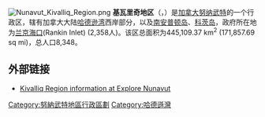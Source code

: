 [[Image:Nunavut_Kivalliq_Region.png|thumb]]
'''基瓦里奇地区'''（{{lang-en|Kivalliq Region}}，{{lang-iu|ᑭᕙᓪᓕᖅ}}）是[[加拿大|加拿大]][[努纳武特|努纳武特]]的一个行政区，辖有加拿大大陆[[哈德逊湾|哈德逊湾]]西岸部分，以及[[南安普顿岛|南安普顿岛]]、[[科茨岛|科茨岛]]，政府所在地为[[兰京海口|兰京海口]](Rankin Inlet) (2,358人)。该区总面积为445,109.37 km<sup>2</sup> (171,857.69 sq mi)，总人口8,348。

==外部链接==
* [http://www.explorenunavut.com/kivalliq.php Kivalliq Region information at Explore Nunavut] {{Wayback|url=http://www.explorenunavut.com/kivalliq.php |date=20100225003253 }}

{{coord|display=title}}
{{normdaten}}
{{努纳武特行政区划}}
{{DEFAULTSORT:Kivalliq}}
[[Category:努納武特地區行政區劃|Category:努納武特地區行政區劃]]
[[Category:哈德遜灣|Category:哈德遜灣]]
{{canada-geo-stub}}
